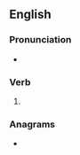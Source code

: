 {{also|édifiés|édifies}}
==English==

===Pronunciation===
* {{IPA|/ˈɛdɪfaɪz/|lang=en}}

===Verb===
{{head|en|verb form}}

# {{en-third-person singular of|edify}}

===Anagrams===
* {{anagrams|en|deifies}}